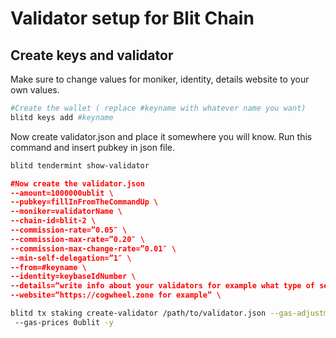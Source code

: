 
# Validator setup for Blit Chain

## Create keys and validator

<Callout type="info" emoji="🙋‍♀️">
  Make sure to change values for moniker, identity, details website to your own values.
</Callout>

```bash
#Create the wallet ( replace #keyname with whatever name you want)
blitd keys add #keyname
```
Now create validator.json and place it somewhere you will know. Run this command and insert pubkey
in json file.

```bash
blitd tendermint show-validator
```

```json
#Now create the validator.json  
--amount=1000000ublit \
--pubkey=fillInFromTheCommandUp \
--moniker=validatorName \
--chain-id=blit-2 \
--commission-rate=”0.05″ \
--commission-max-rate=”0.20″ \
--commission-max-change-rate=”0.01″ \
--min-self-delegation=”1″ \
--from=#keyname \
--identity=keybaseIdNumber \
--details=“write info about your validators for example what type of service you ofer etc.” \
--website=“https://cogwheel.zone for example” \
```

```bash
blitd tx staking create-validator /path/to/validator.json --gas-adjustment 1.5 --gas auto
 --gas-prices 0ublit -y
```
